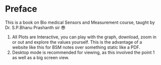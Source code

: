 # Preface {.unnumbered}

This is a book on Bio medical Sensors and Measurement course, taught by Dr. S.P.Bhanu Prashanth sir 😎

1.  All Plots are Interactive, you can play with the graph, download, zoom in or out and explore the values yourself. This is the advantage of a website like this for BSM notes over something static like a PDF.
2.  Desktop mode is recommended for viewing, as this involved the point 1 as well as a big screen view.
